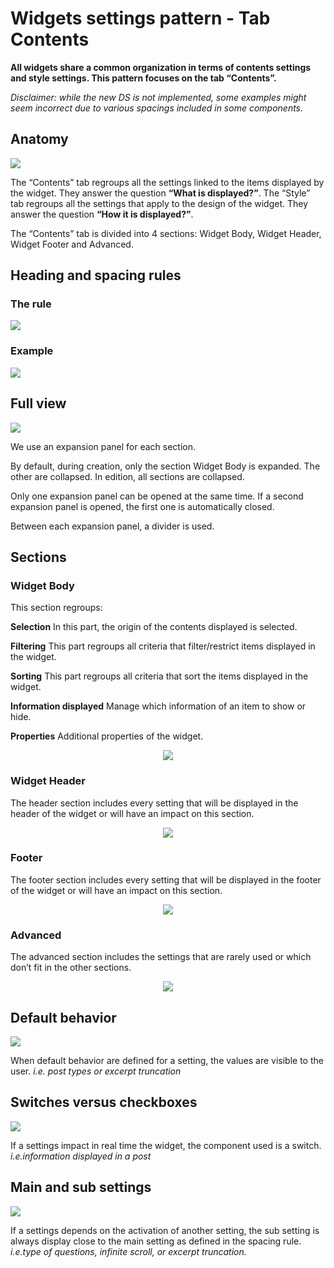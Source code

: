 # Widgets settings pattern - Tab Contents

**All widgets share a common organization in terms of contents settings and style settings. This pattern focuses on the tab “Contents”.**

<i class="lumx-color-font-red-D2">
    Disclaimer: while the new DS is not implemented, some examples might seem incorrect due to various spacings included in some components.
</i>

## Anatomy

<img src="assets/anatomy.png"/>

The “Contents” tab regroups all the settings linked to the items displayed by the widget. They answer the question **“What is displayed?”**.
The “Style” tab regroups all the settings that apply to the design of the widget. They answer the question **“How it is displayed?”**.

The “Contents” tab is divided into 4 sections: Widget Body, Widget Header, Widget Footer and Advanced.

## Heading and spacing rules

### The rule

<img src="assets/heading-spacing.png" />

### Example

<img src="assets/heading-spacing-example.png" />

## Full view

<img src="assets/full-view.png" />

We use an expansion panel for each section.

By default, during creation, only the section Widget Body is expanded. The other are collapsed. In edition, all sections are collapsed.

Only one expansion panel can be opened at the same time. If a second expansion panel is opened, the first one is automatically closed.

Between each expansion panel, a divider is used.

## Sections

### Widget Body

This section regroups:

**Selection**
In this part, the origin of the contents displayed is selected.

**Filtering**
This part regroups all criteria that filter/restrict items displayed in the widget.

**Sorting**
This part regroups all criteria that sort the items displayed in the widget.

**Information displayed**
Manage which information of an item to show or hide.

**Properties**
Additional properties of the widget.

<div className="lumx-color-background-dark-L6 lumx-spacing-padding-vertical-huge" style="text-align:center">
<img src="assets/widget-body1x.png" srcset="assets/widget-body.png 2x" style="max-width:100%"/>
</div>

### Widget Header

The header section includes every setting that will be displayed in the header of the widget or will have an impact on this section.

<div className="lumx-color-background-dark-L6 lumx-spacing-padding-vertical-huge" style="text-align:center">
<img src="assets/widget-header1x.png" srcset="assets/widget-header.png 2x" style="max-width:100%"/>
</div>

### Footer

The footer section includes every setting that will be displayed in the footer of the widget or will have an impact on this section.

<div className="lumx-color-background-dark-L6 lumx-spacing-padding-vertical-huge" style="text-align:center">
<img src="assets/widget-footer1x.png" srcset="assets/widget-footer.png 2x" style="max-width:100%"/>
</div>

### Advanced

The advanced section includes the settings that are rarely used or which don’t fit in the other sections.

<div className="lumx-color-background-dark-L6 lumx-spacing-padding-vertical-huge" style="text-align:center">
<img src="assets/widget-advanced1x.png" srcset="assets/widget-advanced.png 2x" style="max-width:100%"/>
</div>

## Default behavior

<img src="assets/default-behavior.png"/>

When default behavior are defined for a setting, the values are visible to the user.
 *i.e. post types or excerpt truncation*

## Switches versus checkboxes

<img src="assets/switch-checkboxe.png"/>

 If a settings impact in real time the widget, the component used is a switch.
 *i.e.information displayed in a post*

## Main and sub settings

<img src="assets/main-sub-settings.png"/>

If a settings depends on the activation of another setting, the sub setting is always display close to the main setting as defined in the spacing rule.
 *i.e.type of questions, infinite scroll, or excerpt truncation.*
